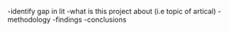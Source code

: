 
  -identify gap in lit
  -what is this project about (i.e topic of artical)
  -methodology
  -findings
  -conclusions
